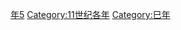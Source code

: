 {{Catnav|頁面分類|历史|歷史時代|年|11世纪各年}}
{{Commons category|1065}}

[[Category:1060年代|年5]]
[[Category:11世纪各年|Category:11世纪各年]]
[[Category:巳年|Category:巳年]]